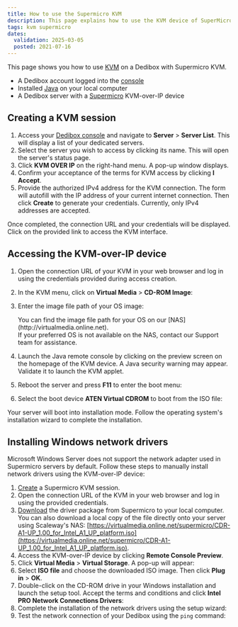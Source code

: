 ```yaml
---
title: How to use the Supermicro KVM
description: This page explains how to use the KVM device of SuperMicro servers on Scaleway Dedibox.
tags: kvm supermicro
dates:
  validation: 2025-03-05
  posted: 2021-07-16
---
```




This page shows you how to use [KVM](/dedibox-kvm-over-ip/concepts/#kvm-over-ip) on a Dedibox with Supermicro KVM.

<Requirements />

- A Dedibox account logged into the [console](https://console.online.net)
- Installed [Java](https://www.java.com/en/download/help/download_options.html) on your local computer
- A Dedibox server with a [Supermicro](https://www.supermicro.com/en/solutions/management-software/bmc-resources) KVM-over-IP device

## Creating a KVM session

1. Access your [Dedibox console](https://console.online.net/) and navigate to **Server** > **Server List**. This will display a list of your dedicated servers.
2. Select the server you wish to access by clicking its name. This will open the server's status page.
3. Click **KVM OVER IP** on the right-hand menu. A pop-up window displays.
    <Lightbox image={image} alt="" />
4. Confirm your acceptance of the terms for KVM access by clicking **I Accept**.
5. Provide the authorized IPv4 address for the KVM connection. The form will autofill with the IP address of your current internet connection. Then click **Create** to generate your credentials.
    <Message type="note">
      Currently, only IPv4 addresses are accepted.
    </Message>

Once completed, the connection URL and your credentials will be displayed. Click on the provided link to access the KVM interface.

## Accessing the KVM-over-IP device

1. Open the connection URL of your KVM in your web browser and log in using the credentials provided during access creation.
2. In the KVM menu, click on **Virtual Media** > **CD-ROM Image**:
    <Lightbox image={image2} alt="" />
3. Enter the image file path of your OS image:
    <Lightbox image={image3} alt="" />

    <Message type="tip">
    You can find the image file path for your OS on our [NAS](http://virtualmedia.online.net). <br />
    If your preferred OS is not available on the NAS, contact our Support team for assistance.
    </Message>
4. Launch the Java remote console by clicking on the preview screen on the homepage of the KVM device.
    <Message type="tip">
      A Java security warning may appear. Validate it to launch the KVM applet.
    </Message>
5. Reboot the server and press **F11** to enter the boot menu:
    <Lightbox image={image4} alt="" />
6. Select the boot device **ATEN Virtual CDROM** to boot from the ISO file:
    <Lightbox image={image5} alt="" />

Your server will boot into installation mode. Follow the operating system's installation wizard to complete the installation.

<Lightbox image={image6} alt="" />

## Installing Windows network drivers

Microsoft Windows Server does not support the network adapter used in Supermicro servers by default. Follow these steps to manually install network drivers using the KVM-over-IP device:

1. [Create](#creating-a-kvm-session) a Supermicro KVM session.
2. Open the connection URL of the KVM in your web browser and log in using the provided credentials.
3. [Download](https://www.supermicro.com/wdl/CDR_Images/CDR-A1-A2-UP/CDR-A1-A2-UP_1.02_for_Intel_A1_A2_UP_platform.iso.iso) the driver package from Supermicro to your local computer.
    <Message type="tip">
      You can also download a local copy of the file directly onto your server using Scaleway's NAS: [https://virtualmedia.online.net/supermicro/CDR-A1-UP_1.00_for_Intel_A1_UP_platform.iso](https://virtualmedia.online.net/supermicro/CDR-A1-UP_1.00_for_Intel_A1_UP_platform.iso).
    </Message>
4. Access the KVM-over-IP device by clicking **Remote Console Preview**.
5. Click **Virtual Media** > **Virtual Storage**. A pop-up will appear:
    <Lightbox image={image7} />
6. Select **ISO file** and choose the downloaded ISO image. Then click **Plug in** > **OK**.
7. Double-click on the CD-ROM drive in your Windows installation and launch the setup tool. Accept the terms and conditions and click **Intel PRO Network Connections Drivers**:
    <Lightbox image={image8} />
8. Complete the installation of the network drivers using the setup wizard:
    <Lightbox image={image9} />
9. Test the network connection of your Dedibox using the `ping` command:
    <Lightbox image={image10} />


